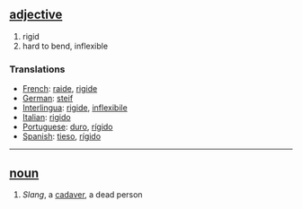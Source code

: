 == [[adjective]] == 
# rigid
# hard to bend, inflexible

=== Translations === 
*[[French]]: [[raide]], [[rigide]] 
*[[German]]: [[steif]] 
*[[Interlingua]]: [[rigide]], [[inflexibile]] 
*[[Italian]]: [[rigido]] 
*[[Portuguese]]: [[duro]], [[rígido]] 
*[[Spanish]]: [[tieso]], [[rígido]] 

----

== [[noun]] ==
# ''Slang'', a [[cadaver]], a dead person
